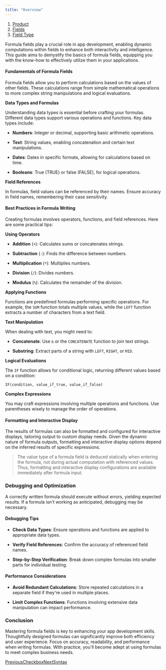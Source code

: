 ```yaml
---
title: "Overview"
---
```


1. [Product](/product)
2. [Fields](/product/fields)
3. [Field Type](/product/fields/field-type)

Formula fields play a crucial role in app development, enabling dynamic computations within fields to enhance both interactivity and intelligence. This guide aims to demystify the basics of formula fields, equipping you with the know-how to effectively utilize them in your applications.

#### Fundamentals of Formula Fields

Formula fields allow you to perform calculations based on the values of other fields. These calculations range from simple mathematical operations to more complex string manipulations and logical evaluations.

**Data Types and Formulas**

Understanding data types is essential before crafting your formulas. Different data types support various operations and functions. Key data types include:

* **Numbers**: Integer or decimal, supporting basic arithmetic operations.

* **Text**: String values, enabling concatenation and certain text manipulations.

* **Dates**: Dates in specific formats, allowing for calculations based on time.

* **Booleans**: True (TRUE) or false (FALSE), for logical operations.

**Field References**

In formulas, field values can be referenced by their names. Ensure accuracy in field names, remembering their case sensitivity.

#### Best Practices in Formula Writing

Creating formulas involves operators, functions, and field references. Here are some practical tips:

**Using Operators**

* **Addition** (`+`): Calculates sums or concatenates strings.

* **Subtraction** (`-`): Finds the difference between numbers.

* **Multiplication** (`*`): Multiplies numbers.

* **Division** (`/`): Divides numbers.

* **Modulus** (`%`): Calculates the remainder of the division.

**Applying Functions**

Functions are predefined formulas performing specific operations. For example, the `SUM` function totals multiple values, while the `LEFT` function extracts a number of characters from a text field.

**Text Manipulation**

When dealing with text, you might need to:

* **Concatenate**: Use `&` or the `CONCATENATE` function to join text strings.

* **Substring**: Extract parts of a string with `LEFT`, `RIGHT`, or `MID`.

**Logical Evaluations**

The `IF` function allows for conditional logic, returning different values based on a condition:

```
IF(condition, value_if_true, value_if_false)
```

**Complex Expressions**

You may craft expressions involving multiple operations and functions. Use parentheses wisely to manage the order of operations.

#### Formatting and Interactive Display

The results of formulas can also be formatted and configured for interactive displays, tailoring output to custom display needs. Given the dynamic nature of formula outputs, formatting and interactive display options depend on the inferred results of specific expressions.

> The value type of a formula field is deduced statically when entering the formula, not during actual computation with referenced values. Thus, formatting and interactive display configurations are available immediately after formula input.

### Debugging and Optimization

A correctly written formula should execute without errors, yielding expected results. If a formula isn't working as anticipated, debugging may be necessary.

#### Debugging Tips

* **Check Data Types**: Ensure operations and functions are applied to appropriate data types.

* **Verify Field References**: Confirm the accuracy of referenced field names.

* **Step-by-Step Verification**: Break down complex formulas into smaller parts for individual testing.

#### Performance Considerations

* **Avoid Redundant Calculations**: Store repeated calculations in a separate field if they're used in multiple places.

* **Limit Complex Functions**: Functions involving extensive data manipulation can impact performance.

### Conclusion

Mastering formula fields is key to enhancing your app development skills. Thoughtfully designed formulas can significantly improve both efficiency and user experience. Focus on accuracy, readability, and performance when writing formulas. With practice, you'll become adept at using formulas to meet complex business needs.

[PreviousCheckbox](/product/fields/field-type/checkbox)[NextSyntax](/product/fields/field-type/formula/syntax)
